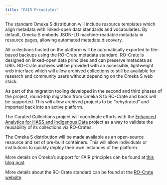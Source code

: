 ```yaml
---
title: "FAIR Principles"
---
```

The standard Omeka S distribution will include resource templates
which align metadata with linked-open data standards and
vocabularies. By default, Omeka S embeds JSON-LD machine-readable
metadata in resource pages, allowing automated metadata discovery.

All collections hosted on the platform will be automatically
exported to file-based backups using the RO-Crate metadata standard.
RO-Crate is designed on linked-open data principles and can
preserve metadata as URIs. RO-Crate archives will be provided with
an accessible, lightweight web interface which will allow
archived collections to still be available for research and
community users without depending on the Omeka S web stack.

As part of the migration tooling developed in the second and third
phases of the project, round-trip migration from Omeka S to RO-Crate
and back will be supported. This will allow archived projects to
be "rehydrated" and imported back into an active platform.

The Curated Collections project will coordinate efforts with the
[Enhanced Analytics for HASS and Indigenous Data](https://ardc.edu.au/project/enhanced-analytics-for-hass-and-indigenous-data/) project
as a way to validate the reusability of its collections via
RO-Crates.

The Omeka S distribution will be made available as an open-source
resource and set of pre-built containers. This will allow
individuals or institutions to quickly deploy their own instances
of the platform.

More details on Omeka's support for FAIR principles can be found
at [this blog post](https://omeka.org/news/2025/08/13/omeka-and-FAIR/)

More details about the RO-Crate standard can be found at the [RO-Crate website](https://www.researchobject.org/ro-crate/)
